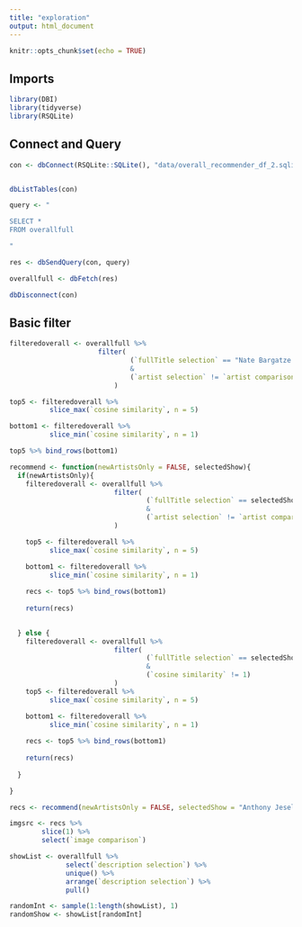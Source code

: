 ```yaml
---
title: "exploration"
output: html_document
---
```


```r
knitr::opts_chunk$set(echo = TRUE)
```

## Imports

```r
library(DBI)
library(tidyverse)
library(RSQLite)
```

## Connect and Query

```r
con <- dbConnect(RSQLite::SQLite(), "data/overall_recommender_df_2.sqlite")


dbListTables(con)

query <- "

SELECT * 
FROM overallfull

"

res <- dbSendQuery(con, query)

overallfull <- dbFetch(res)

dbDisconnect(con)

```

## Basic filter

```r
filteredoverall <- overallfull %>% 
                      filter(
                              (`fullTitle selection` == "Nate Bargatze: The Greatest Average American (2021)")
                              &
                              (`artist selection` != `artist comparison`)
                          )

top5 <- filteredoverall %>% 
          slice_max(`cosine similarity`, n = 5)

bottom1 <- filteredoverall %>% 
          slice_min(`cosine similarity`, n = 1)

top5 %>% bind_rows(bottom1)

```


```r
recommend <- function(newArtistsOnly = FALSE, selectedShow){
  if(newArtistsOnly){
    filteredoverall <- overallfull %>% 
                          filter(
                                  (`fullTitle selection` == selectedShow)
                                  &
                                  (`artist selection` != `artist comparison`)
                          )

    top5 <- filteredoverall %>% 
          slice_max(`cosine similarity`, n = 5)

    bottom1 <- filteredoverall %>% 
          slice_min(`cosine similarity`, n = 1)
    
    recs <- top5 %>% bind_rows(bottom1)
    
    return(recs)

    
  } else {
    filteredoverall <- overallfull %>% 
                          filter(
                                  (`fullTitle selection` == selectedShow)
                                  &
                                  (`cosine similarity` != 1)
                          )
    top5 <- filteredoverall %>% 
          slice_max(`cosine similarity`, n = 5)

    bottom1 <- filteredoverall %>% 
          slice_min(`cosine similarity`, n = 1)
    
    recs <- top5 %>% bind_rows(bottom1)
    
    return(recs)
    
  }

}

recs <- recommend(newArtistsOnly = FALSE, selectedShow = "Anthony Jeselnik: Thoughts and Prayers (2015)")

imgsrc <- recs %>% 
        slice(1) %>% 
        select(`image comparison`)

showList <- overallfull %>% 
              select(`description selection`) %>%
              unique() %>% 
              arrange(`description selection`) %>% 
              pull()

randomInt <- sample(1:length(showList), 1)
randomShow <- showList[randomInt]
```

